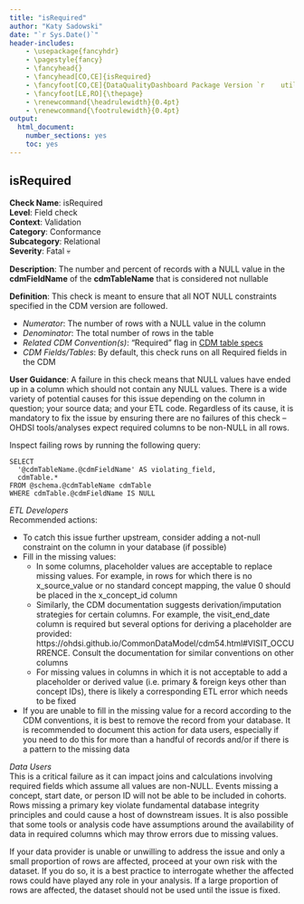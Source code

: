```yaml
---
title: "isRequired"
author: "Katy Sadowski"
date: "`r Sys.Date()`"
header-includes:
    - \usepackage{fancyhdr}
    - \pagestyle{fancy}
    - \fancyhead{}
    - \fancyhead[CO,CE]{isRequired}
    - \fancyfoot[CO,CE]{DataQualityDashboard Package Version `r    utils::packageVersion("DataQualityDashboard")`}
    - \fancyfoot[LE,RO]{\thepage}
    - \renewcommand{\headrulewidth}{0.4pt}
    - \renewcommand{\footrulewidth}{0.4pt}
output:
  html_document:
    number_sections: yes
    toc: yes
---
```


## isRequired

**Check Name**: isRequired
<br>**Level**: Field check
<br>**Context**: Validation
<br>**Category**: Conformance
<br>**Subcategory**: Relational
<br>**Severity**: Fatal &#x1F480;

**Description**: The number and percent of records with a NULL value in the **cdmFieldName** of the **cdmTableName** that is considered not nullable

**Definition**: This check is meant to ensure that all NOT NULL constraints specified in the CDM version are followed.

- *Numerator*: The number of rows with a NULL value in the column 
- *Denominator*: The total number of rows in the table
- *Related CDM Convention(s)*: "Required" flag in [CDM table specs](https://ohdsi.github.io/CommonDataModel/index.html)
- *CDM Fields/Tables*: By default, this check runs on all Required fields in the CDM

**User Guidance**: A failure in this check means that NULL values have ended up in a column which should not contain any NULL values.  There is a wide variety of potential causes for this issue depending on the column in question; your source data; and your ETL code.  Regardless of its cause, it is mandatory to fix the issue by ensuring there are no failures of this check – OHDSI tools/analyses expect required columns to be non-NULL in all rows. 

Inspect failing rows by running the following query:

```
SELECT 
  '@cdmTableName.@cdmFieldName' AS violating_field, 
  cdmTable.* 
FROM @schema.@cdmTableName cdmTable
WHERE cdmTable.@cdmFieldName IS NULL
```

*ETL Developers*\
Recommended actions: 

- To catch this issue further upstream, consider adding a not-null constraint on the column in your database (if possible) 
- Fill in the missing values: 
    - In some columns, placeholder values are acceptable to replace missing values. For example, in rows for which there is no x_source_value or no standard concept mapping, the value 0 should be placed in the x_concept_id column 
    - Similarly, the CDM documentation suggests derivation/imputation strategies for certain columns.  For example, the visit_end_date column is required but several options for deriving a placeholder are provided: https://ohdsi.github.io/CommonDataModel/cdm54.html#VISIT_OCCURRENCE.  Consult the documentation for similar conventions on other columns 
    - For missing values in columns in which it is not acceptable to add a placeholder or derived value (i.e. primary & foreign keys other than concept IDs), there is likely a corresponding ETL error which needs to be fixed 
- If you are unable to fill in the missing value for a record according to the CDM conventions, it is best to remove the record from your database.  It is recommended to document this action for data users, especially if you need to do this for more than a handful of records and/or if there is a pattern to the missing data 

*Data Users*\
This is a critical failure as it can impact joins and calculations involving required fields which assume all values are non-NULL.  Events missing a concept, start date, or person ID will not be able to be included in cohorts.  Rows missing a primary key violate fundamental database integrity principles and could cause a host of downstream issues.  It is also possible that some tools or analysis code have assumptions around the availability of data in required columns which may throw errors due to missing values. 

If your data provider is unable or unwilling to address the issue and only a small proportion of rows are affected, proceed at your own risk with the dataset.  If you do so, it is a best practice to interrogate whether the affected rows could have played any role in your analysis.  If a large proportion of rows are affected, the dataset should not be used until the issue is fixed. 